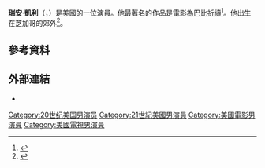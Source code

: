 '''瑞安·凱利'''（{{lang-en|Ryan Kelley}}，{{bd|1986年|8月31日||}}）是[[美國|美國]]的一位演員。他最著名的作品是電影[[為巴比祈禱|為巴比祈禱]]<ref>{{cite web|url=http://theflickcast.com/2009/11/23/exclusive-ryan-kelley-talks-playing-ben-in-ben-10-alien-swarm/|title=Exclusive: Ryan Kelley Talks ‘Ben 10: Alien Swarm’|accessdate=6 September 2011|archive-date=2021-01-25|archive-url=https://web.archive.org/web/20210125070846/https://theflickcast.com/2009/11/23/exclusive-ryan-kelley-talks-playing-ben-in-ben-10-alien-swarm/|dead-url=no}}</ref>。他出生在芝加哥的郊外<ref name="girl">{{cite web|url=http://www.girl.com.au/ryan-kelley-ben-10-interiew.htm|title=Ryan Kelley Ben 10 Alien Swarm Interview|accessdate=1 January 2012|archive-date=2016-04-10|archive-url=https://web.archive.org/web/20160410163324/http://www.girl.com.au/ryan-kelley-ben-10-interiew.htm|dead-url=no}}</ref>。

==參考資料==
{{reflist}}

==外部連結==
{{Commonscat|Ryan Kelley|瑞安·凱利}}
* {{IMDb name|0445987}}
{{Authority control}}

{{DEFAULTSORT:Kelley, Ryan}}
[[Category:20世纪美国男演员|Category:20世纪美国男演员]]
[[Category:21世紀美國男演員|Category:21世紀美國男演員]]
[[Category:美國電影男演員|Category:美國電影男演員]]
[[Category:美國電視男演員|Category:美國電視男演員]]